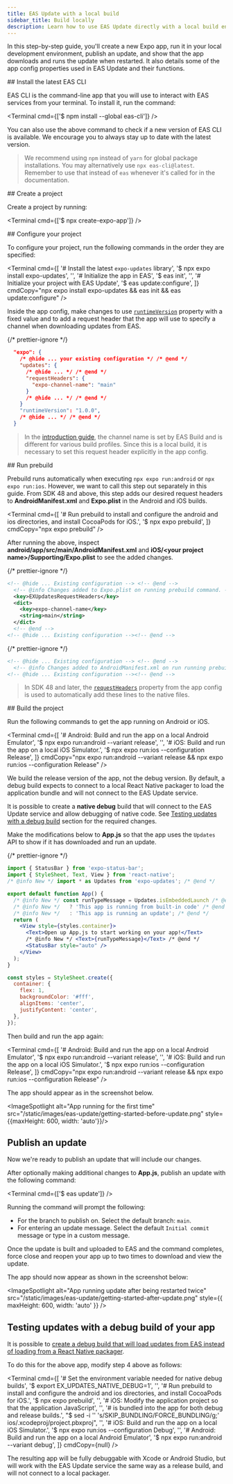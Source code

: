 ```yaml
---
title: EAS Update with a local build
sidebar_title: Build locally
description: Learn how to use EAS Update directly with a local build environment.
---
```



In this step-by-step guide, you'll create a new Expo app, run it in your local development environment, publish an update, and show that the app downloads and runs the update when restarted. It also details some of the app config properties used in EAS Update and their functions.

<Step label="1">
## Install the latest EAS CLI

EAS CLI is the command-line app that you will use to interact with EAS services from your terminal. To install it, run the command:

<Terminal cmd={['$ npm install --global eas-cli']} />

You can also use the above command to check if a new version of EAS CLI is available. We encourage you to always stay up to date with the latest version.

> We recommend using `npm` instead of `yarn` for global package installations. You may alternatively use `npx eas-cli@latest`. Remember to use that instead of `eas` whenever it's called for in the documentation.

</Step>

<Step label="2">
## Create a project

Create a project by running:

<Terminal cmd={['$ npx create-expo-app']} />
</Step>

<Step label="3">
## Configure your project

To configure your project, run the following commands in the order they are specified:

<Terminal
  cmd={[
    '# Install the latest `expo-updates` library',
    '$ npx expo install expo-updates',
    '',
    '# Initialize the app in EAS',
    '$ eas init',
    '',
    '# Initialize your project with EAS Update',
    '$ eas update:configure',
  ]}
  cmdCopy="npx expo install expo-updates && eas init && eas update:configure"
/>

Inside the app config, make changes to use [`runtimeVersion`](/versions/latest/config/app/#runtimeversion) property with a fixed value and to add a request header that the app will use to specify a channel when downloading updates from EAS.

{/* prettier-ignore */}
```json app.json
  "expo": {
    /* @hide ... your existing configuration */ /* @end */
    "updates": {
      /* @hide ... */ /* @end */
      "requestHeaders": {
        "expo-channel-name": "main"
      }
      /* @hide ... */ /* @end */
    }
    "runtimeVersion": "1.0.0",
    /* @hide ... */ /* @end */
  }
```

> In the [introduction guide](/eas-update/getting-started), the channel name is set by EAS Build and is different for various build profiles. Since this is a local build, it is necessary to set this request header explicitly in the app config.

</Step>

<Step label="4">
## Run prebuild

Prebuild runs automatically when executing `npx expo run:android` or `npx expo run:ios`. However, we want to call this step out separately in this guide. From SDK 48 and above, this step adds our desired request headers to **AndroidManifest.xml** and **Expo.plist** in the Android and iOS builds.

<Terminal
  cmd={[
    '# Run prebuild to install and configure the android and ios directories, and install CocoaPods for iOS.',
    '$ npx expo prebuild',
  ]}
  cmdCopy="npx expo prebuild"
/>

After running the above, inspect **android/app/src/main/AndroidManifest.xml** and **iOS/&lt;your project name&gt;/Supporting/Expo.plist** to see the added changes.

{/* prettier-ignore */}
```xml Expo.plist
<!-- @hide ... Existing configuration --> <!-- @end -->
  <!-- @info Changes added to Expo.plist on running prebuild command. -->
  <key>EXUpdatesRequestHeaders</key>
  <dict>
    <key>expo-channel-name</key>
    <string>main</string>
  </dict>
  <!-- @end -->
<!-- @hide ... Existing configuration --><!-- @end -->
```

{/* prettier-ignore */}
```xml AndroidManifest.xml
<!-- @hide ... Existing configuration --> <!-- @end -->
  <!-- @info Changes added to AndroidManifest.xml on run running prebuild command. --> <meta-data android:name="expo.modules.updates.UPDATES_CONFIGURATION_REQUEST_HEADERS_KEY" android:value="{&quot;expo-channel-name&quot;:&quot;main&quot;}"/> <!-- @end -->
<!-- @hide ... Existing configuration --><!-- @end -->
```

> In SDK 48 and later, the [`requestHeaders`](/versions/latest/config/app/#requestheaders) property from the app config is used to automatically add these lines to the native files.

</Step>

<Step label="5">
## Build the project

Run the following commands to get the app running on Android or iOS.

<Terminal
  cmd={[
    '# Android: Build and run the app on a local Android Emulator',
    '$ npx expo run:android --variant release',
    '',
    '# iOS: Build and run the app on a local iOS Simulator.',
    '$ npx expo run:ios --configuration Release',
  ]}
  cmdCopy="npx expo run:android --variant release && npx expo run:ios --configuration Release"
/>

We build the release version of the app, not the debug version. By default, a debug build expects to connect to a local React Native packager to load the application bundle and will not connect to the EAS Update service.

It is possible to create a **native debug** build that will connect to the EAS Update service and allow debugging of native code. See [Testing updates with a debug build](#testing-updates-with-a-debug-build-of-your-app) section for the required changes.

</Step>

<Step label="6">

Make the modifications below to **App.js** so that the app uses the `Updates` API to show if it has downloaded and run an update.

{/* prettier-ignore */}
``` jsx App.js
import { StatusBar } from 'expo-status-bar';
import { StyleSheet, Text, View } from 'react-native';
/* @info New */ import * as Updates from 'expo-updates'; /* @end */

export default function App() {
  /* @info New */ const runTypeMessage = Updates.isEmbeddedLaunch /* @end */
  /* @info New */   ? 'This app is running from built-in code' /* @end */
  /* @info New */   : 'This app is running an update'; /* @end */
  return (
    <View style={styles.container}>
      <Text>Open up App.js to start working on your app!</Text>
      /* @info New */ <Text>{runTypeMessage}</Text> /* @end */
      <StatusBar style="auto" />
    </View>
  );
}

const styles = StyleSheet.create({
  container: {
    flex: 1,
    backgroundColor: '#fff',
    alignItems: 'center',
    justifyContent: 'center',
  },
});
```

Then build and run the app again:

<Terminal
  cmd={[
    '# Android: Build and run the app on a local Android Emulator',
    '$ npx expo run:android --variant release',
    '',
    '# iOS: Build and run the app on a local iOS Simulator.',
    '$ npx expo run:ios --configuration Release',
  ]}
  cmdCopy="npx expo run:android --variant release && npx expo run:ios --configuration Release"
/>

The app should appear as in the screenshot below.

<ImageSpotlight
  alt="App running for the first time"
  src="/static/images/eas-update/getting-started-before-update.png"
  style={{maxHeight: 600, width: 'auto'}}/>
</Step>

<Step label="7">

## Publish an update

Now we're ready to publish an update that will include our changes.

After optionally making additional changes to **App.js**, publish an update with the following command:

<Terminal cmd={['$ eas update']} />

Running the command will prompt the following:

- For the branch to publish on. Select the default branch: `main`.
- For entering an update message. Select the default `Initial commit` message or type in a custom message.

Once the update is built and uploaded to EAS and the command completes, force close and reopen your app up to two times to download and view the update.

The app should now appear as shown in the screenshot below:

<ImageSpotlight
  alt="App running update after being restarted twice"
  src="/static/images/eas-update/getting-started-after-update.png"
  style={{ maxHeight: 600, width: 'auto' }}
/>

</Step>

## Testing updates with a debug build of your app

It is possible to [create a debug build that will load updates from EAS instead of loading from a React Native packager](/eas-update/debug-advanced/#debugging-of-native-code-while-loading-the-app-through-expo-updates).

To do this for the above app, modify step 4 above as follows:

<Terminal
  cmd={[
    '# Set the environment variable needed for native debug builds',
    '$ export EX_UPDATES_NATIVE_DEBUG=1',
    '',
    '# Run prebuild to install and configure the android and ios directories, and install CocoaPods for iOS.',
    '$ npx expo prebuild',
    '',
    '# iOS: Modify the application project so that the application JavaScript',
    '',
    '# is bundled into the app for both debug and release builds.',
    "$ sed -i '' 's/SKIP_BUNDLING/FORCE_BUNDLING/g;' ios/<project name>.xcodeproj/project.pbxproj",
    '',
    '# iOS: Build and run the app on a local iOS Simulator.',
    '$ npx expo run:ios --configuration Debug',
    '',
    '# Android: Build and run the app on a local Android Emulator',
    '$ npx expo run:android --variant debug',
  ]}
  cmdCopy={null}
/>

The resulting app will be fully debuggable with Xcode or Android Studio, but will work with the EAS Update service the same way as a release build, and will not connect to a local packager.
